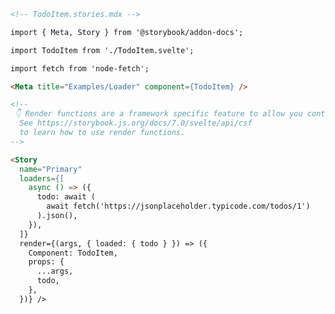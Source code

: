 ```md
<!-- TodoItem.stories.mdx -->

import { Meta, Story } from '@storybook/addon-docs';

import TodoItem from './TodoItem.svelte';

import fetch from 'node-fetch';

<Meta title="Examples/Loader" component={TodoItem} />

<!--
 👇 Render functions are a framework specific feature to allow you control on how the component renders.
  See https://storybook.js.org/docs/7.0/svelte/api/csf
  to learn how to use render functions.
-->

<Story
  name="Primary"
  loaders={[
    async () => ({
      todo: await (
        await fetch('https://jsonplaceholder.typicode.com/todos/1')
      ).json(),
    }),
  ]}
  render={(args, { loaded: { todo } }) => ({
    Component: TodoItem,
    props: {
      ...args,
      todo,
    },
  })} />
```